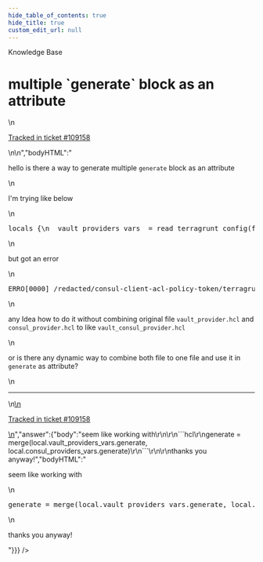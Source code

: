 ```yaml
---
hide_table_of_contents: true
hide_title: true
custom_edit_url: null
---
```



<CenterLayout>
<span className="title">Knowledge Base</span>
<h1>multiple `generate` block as an attribute</h1>
<GitHub discussion={{"id":"D_kwDOF8slf84AQf2h","number":540,"author":{"login":"kholisrag"},"title":"multiple `generate` block as an attribute","body":"\nhello is there a way to generate multiple `generate` block as an attribute\r\n\r\nI'm trying like below\r\n\r\n```hcl\r\nlocals {\r\n  vault_providers_vars  = read_terragrunt_config(find_in_parent_folders(\"vault_provider.hcl\"))\r\n  consul_providers_vars = read_terragrunt_config(find_in_parent_folders(\"consul_provider.hcl\"))\r\n}\r\n\r\ngenerate = local.vault_providers_vars.generate\r\ngenerate = local.consul_providers_vars.generate\r\n```\r\n\r\nbut got an error\r\n\r\n```bash\r\nERRO[0000] /redacted/consul-client-acl-policy-token/terragrunt.hcl:34,1-9: Attribute redefined; The argument \"generate\" was already set at /redacted/consul-client-acl-policy-token/terragrunt.hcl:33,1-9. Each argument may be set only once. \r\n```\r\n\r\nany Idea how to do it without combining original file `vault_provider.hcl` and `consul_provider.hcl` to like `vault_consul_provider.hcl`\r\n\r\nor is there any dynamic way to combine both file to one file and use it in `generate` as attribute?\n\n---\n\n<ins datetime=\"2022-08-22T16:56:44Z\">\n  <p><a href=\"https://support.gruntwork.io/hc/requests/109158\">Tracked in ticket #109158</a></p>\n</ins>\n","bodyHTML":"<p dir=\"auto\">hello is there a way to generate multiple <code class=\"notranslate\">generate</code> block as an attribute</p>\n<p dir=\"auto\">I'm trying like below</p>\n<div class=\"highlight highlight-source-terraform notranslate position-relative overflow-auto\" dir=\"auto\" data-snippet-clipboard-copy-content=\"locals {\n  vault_providers_vars  = read_terragrunt_config(find_in_parent_folders(&quot;vault_provider.hcl&quot;))\n  consul_providers_vars = read_terragrunt_config(find_in_parent_folders(&quot;consul_provider.hcl&quot;))\n}\n\ngenerate = local.vault_providers_vars.generate\ngenerate = local.consul_providers_vars.generate\"><pre><span class=\"pl-k\">locals</span> {\n  vault_providers_vars  <span class=\"pl-k\">=</span> <span class=\"pl-v\">read_terragrunt_config</span>(<span class=\"pl-v\">find_in_parent_folders</span>(<span class=\"pl-s\"><span class=\"pl-pds\">\"</span>vault_provider.hcl<span class=\"pl-pds\">\"</span></span>))\n  consul_providers_vars <span class=\"pl-k\">=</span> <span class=\"pl-v\">read_terragrunt_config</span>(<span class=\"pl-v\">find_in_parent_folders</span>(<span class=\"pl-s\"><span class=\"pl-pds\">\"</span>consul_provider.hcl<span class=\"pl-pds\">\"</span></span>))\n}\n\n<span class=\"pl-v\"><span class=\"pl-smi\">generate</span> <span class=\"pl-k\">= </span></span><span class=\"pl-c1\">local</span><span class=\"pl-k\">.</span><span class=\"pl-smi\">vault_providers_vars</span><span class=\"pl-k\">.</span><span class=\"pl-smi\">generate</span>\n<span class=\"pl-v\"><span class=\"pl-smi\">generate</span> <span class=\"pl-k\">= </span></span><span class=\"pl-c1\">local</span><span class=\"pl-k\">.</span><span class=\"pl-smi\">consul_providers_vars</span><span class=\"pl-k\">.</span><span class=\"pl-smi\">generate</span></pre></div>\n<p dir=\"auto\">but got an error</p>\n<div class=\"highlight highlight-source-shell notranslate position-relative overflow-auto\" dir=\"auto\" data-snippet-clipboard-copy-content=\"ERRO[0000] /redacted/consul-client-acl-policy-token/terragrunt.hcl:34,1-9: Attribute redefined; The argument &quot;generate&quot; was already set at /redacted/consul-client-acl-policy-token/terragrunt.hcl:33,1-9. Each argument may be set only once. \"><pre>ERRO[0000] /redacted/consul-client-acl-policy-token/terragrunt.hcl:34,1-9: Attribute redefined<span class=\"pl-k\">;</span> The argument <span class=\"pl-s\"><span class=\"pl-pds\">\"</span>generate<span class=\"pl-pds\">\"</span></span> was already <span class=\"pl-c1\">set</span> at /redacted/consul-client-acl-policy-token/terragrunt.hcl:33,1-9. Each argument may be <span class=\"pl-c1\">set</span> only once. </pre></div>\n<p dir=\"auto\">any Idea how to do it without combining original file <code class=\"notranslate\">vault_provider.hcl</code> and <code class=\"notranslate\">consul_provider.hcl</code> to like <code class=\"notranslate\">vault_consul_provider.hcl</code></p>\n<p dir=\"auto\">or is there any dynamic way to combine both file to one file and use it in <code class=\"notranslate\">generate</code> as attribute?</p>\n<hr>\n<ins datetime=\"2022-08-22T16:56:44Z\">\n  <p dir=\"auto\"><a href=\"https://support.gruntwork.io/hc/requests/109158\" rel=\"nofollow\">Tracked in ticket #109158</a></p>\n</ins>","answer":{"body":"seem like working with\r\n\r\n```hcl\r\ngenerate = merge(local.vault_providers_vars.generate, local.consul_providers_vars.generate)\r\n```\r\n\r\nthanks you anyway!","bodyHTML":"<p dir=\"auto\">seem like working with</p>\n<div class=\"highlight highlight-source-terraform notranslate position-relative overflow-auto\" dir=\"auto\" data-snippet-clipboard-copy-content=\"generate = merge(local.vault_providers_vars.generate, local.consul_providers_vars.generate)\"><pre><span class=\"pl-v\"><span class=\"pl-smi\">generate</span> <span class=\"pl-k\">= </span></span><span class=\"pl-c1\">merge</span>(<span class=\"pl-c1\">local</span><span class=\"pl-k\">.</span><span class=\"pl-smi\">vault_providers_vars</span><span class=\"pl-k\">.</span><span class=\"pl-smi\">generate</span>, <span class=\"pl-c1\">local</span><span class=\"pl-k\">.</span><span class=\"pl-smi\">consul_providers_vars</span><span class=\"pl-k\">.</span><span class=\"pl-smi\">generate</span>)</pre></div>\n<p dir=\"auto\">thanks you anyway!</p>"}}} />

</CenterLayout>
  

<!-- ##DOCS-SOURCER-START
{
  "sourcePlugin": "github-discussions",
  "hash": "00c5fc54479d8a551f7f299c213d0774"
}
##DOCS-SOURCER-END -->
